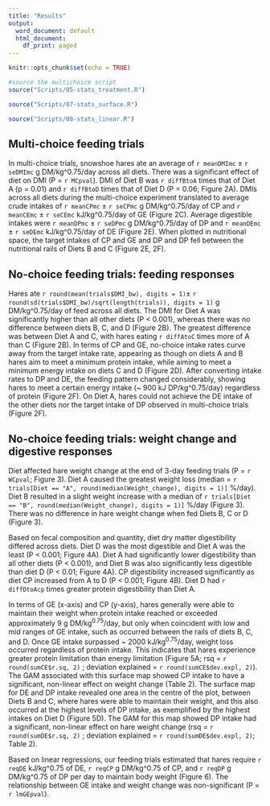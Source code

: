 ```yaml
---
title: "Results"
output:
  word_document: default
  html_document:
    df_print: paged
---
```


```r
knitr::opts_chunk$set(echo = TRUE)
```

```r

#source the multichoice script
source("Scripts/05-stats_treatment.R")

source("Scripts/07-stats_surface.R")

source("Scripts/08-stats_linear.R")
```


## Multi-choice feeding trials

In multi-choice trials, snowshoe hares ate an average of `r meanDMImc` ± `r seDMImc` g DM/kg\^0.75/day across all diets. There was a significant effect of diet on DMI (P = `r MCpval`). DMI of Diet B was `r diffBtoA` times that of Diet A (p = 0.01) and `r diffBtoD` times that of Diet D (P = 0.06; Figure 2A). DMIs across all diets during the multi-choice experiment translated to average crude intakes of `r meanCPmc` ± `r seCPmc` g DM/kg\^0.75/day of CP and `r meanCEmc` ± `r seCEmc` kJ/kg\^0.75/day of GE (Figure 2C). Average digestible intakes were `r meanDPmc` ± `r seDPmc` g DM/kg\^0.75/day of DP and `r meanDEmc` ± `r seDEmc` kJ/kg\^0.75/day of DE (Figure 2E).  When plotted in nutritional space, the target intakes of CP and GE and DP and DP fell between the nutritional rails of Diets B and C (Figure 2E, 2F).


## No-choice feeding trials: feeding responses

Hares ate `r round(mean(trials$DMI_bw), digits = 1)`± `r round(sd(trials$DMI_bw)/sqrt(length(trials)), digits = 1)` g DM/kg\^0.75/day of feed across all diets. The DMI for Diet A was significantly higher than all other diets (P \< 0.001), whereas there was no difference between diets B, C, and D (Figure 2B). The greatest difference was between Diet A and C, with hares eating `r diffAtoC` times more of A than C (Figure 2B). In terms of CP and GE, no-choice intake rates curve away from the target intake rate, appearing as though on diets A and B hares aim to meet a minimum protein intake, while aiming to meet a minimum energy intake on diets C and D (Figure 2D). After converting intake rates to DP and DE, the feeding pattern changed considerably, showing hares to meet a certain energy intake (~ 900 kJ DP/kg\^0.75/day) regardless of protein (Figure 2F). On Diet A, hares could not achieve the DE intake of the other diets nor the target intake of DP observed in multi-choice trials (Figure 2F). 


## No-choice feeding trials: weight change and digestive responses

Diet affected hare weight change at the end of 3-day feeding trials (P = `r WCpval`; Figure 3). Diet A caused the greatest weight loss (median = `r trials[Diet == "A", round(median(Weight_change), digits = 1)]` %/day). Diet B resulted in a slight weight increase with a median of `r trials[Diet == "B", round(median(Weight_change), digits = 1)]` %/day (Figure 3). There was no difference in hare weight change when fed Diets B, C or D (Figure 3).

Based on fecal composition and quantity, diet dry matter digestibility differed across diets. Diet D was the most digestible and Diet A was the least (P \< 0.001; Figure 4A). Diet A had significantly lower digestibility than all other diets (P \< 0.001), and Diet B was also significantly less digestible than diet D (P \< 0.01; Figure 4A). CP digestibility increased significantly as diet CP increased from A to D (P \< 0.001; Figure 4B). Diet D had `r diffDtoAcp` times greater protein digestibility than Diet A.

In terms of GE (x-axis) and CP (y-axis), hares generally were able to maintain their weight when protein intake reached or exceeded approximately 9 g DM/kg^0.75^/day, but only when coincident with low and mid ranges of GE intake, such as occurred between the rails of diets B, C, and D. Once GE intake surpassed \~ 2000 kJ/kg^0.75^/day, weight loss occurred regardless of protein intake. This indicates that hares experience greater protein limitation than energy limitation (Figure 5A; rsq = `r round(sumCE$r.sq, 2)` ; deviation explained = `r round(sumCE$dev.expl, 2)`). The GAM associated with this surface map showed CP intake to have a significant, non-linear effect on weight change (Table 2). The surface map for DE and DP intake revealed one area in the centre of the plot, between Diets B and C, where hares were able to maintain their weight, and this also occurred at the highest levels of DP intake, as exemplified by the highest intakes on Diet D (Figure 5D). The GAM for this map showed DP intake had a significant, non-linear effect on hare weight change (rsq = `r round(sumDE$r.sq, 2)` ; deviation explained = `r round(sumDE$dev.expl, 2)`; Table 2). 

Based on linear regressions, our feeding trials estimated that hares require `r reqDE` kJ/kg^0.75 of DE, `r reqCP` g DM/kg^0.75 of CP, and `r reqDP` g DM/kg^0.75 of DP per day to maintain body weight (Figure 6). The relationship between GE intake and weight change was non-significant (P = `r lmGEpval`).

